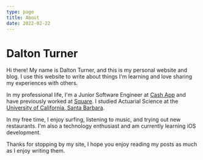 ```yaml
---
type: page
title: About
date: 2022-02-22
---
```


# Dalton Turner

Hi there! My name is Dalton Turner, and this is my personal website and blog. I use this website to write about things I'm learning and love sharing my experiences with others. 

In my professional life, I'm a Junior Software Engineer at [Cash App](https://cash.app/) and have previously worked at [Square](https://squareup.com/us/en). I studied Actuarial Science at the [University of California, Santa Barbara](https://www.ucsb.edu/). 

In my free time, I enjoy surfing, listening to music, and trying out new restaurants. I'm also a technology enthusiast and am currently learning iOS development. 

Thanks for stopping by my site, I hope you enjoy reading my posts as much as I enjoy writing them.

